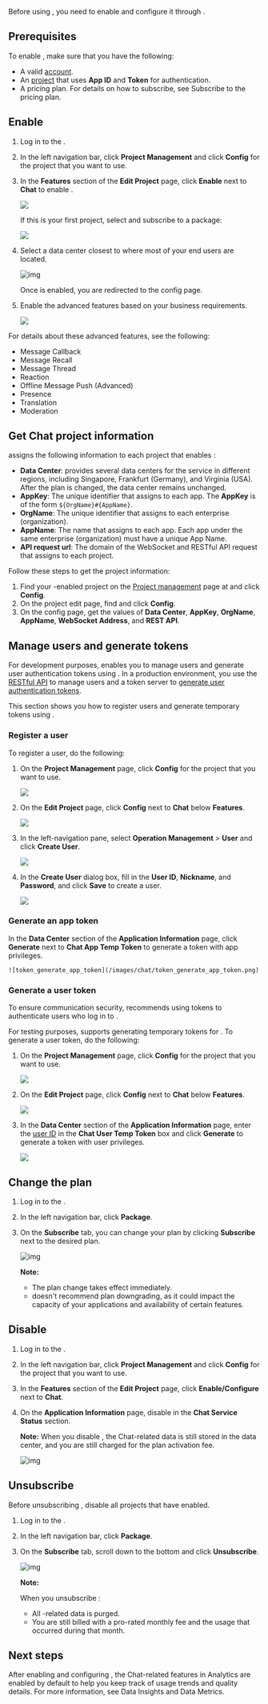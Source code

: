 
Before using <Vg k="CHAT" />, you need to enable and configure it through [<Vg k="CONSOLE" />](https://console.agora.io/#onboarding).


## Prerequisites

To enable <Vg k="CHAT" />, make sure that you have the following:

- A valid [<Vg k="COMPANY" /> account](/agora-chat/reference/manage-agora-account#create-an-agora-account).
- An [<Vg k="COMPANY" /> project](/agora-chat/reference/manage-agora-account#create-an-agora-project) that uses  **App ID** and **Token** for authentication.
- A <Vg k="CHAT" /> pricing plan. For details on how to subscribe, see <Link to="../reference/pricing#subscribe-to-the-pricing-plan">Subscribe to the pricing plan</Link>.


## Enable <Vg k="CHAT" />

1. Log in to the [<Vg k="CONSOLE" />](https://console.agora.io).

2. In the left navigation bar, click **Project Management** and click **Config** for the project that you want to use. 

3. In the **Features** section of the **Edit Project** page, click **Enable** next to **Chat** to enable <Vg k="CHAT" />.

    <img src="https://web-cdn.agora.io/docs-files/1658461427680" />

    If this is your first <Vg k="CHAT" /> project, select and subscribe to a <Vg k="CHAT" /> package:

    ![](/images/chat/subscribe.png)

1. Select a data center closest to where most of your end users are located.

    ![img](https://web-cdn.agora.io/docs-files/1665386519450)

    Once <Vg k="CHAT" /> is enabled, you are redirected to the <Vg k="CHAT" /> config page.

1. Enable the advanced <Vg k="CHAT" /> features based on your business requirements.

    ![](/images/chat/chat_feature_overview.png)

For details about these advanced features, see the following:
- <Link to="../develop/setup-webhooks">Message Callback</Link>
- <Link to="../client-api/messages/send-receive-messages#recall-a-message">Message Recall</Link>
- <Link to="../client-api/threading/thread-management">Message Thread</Link>
- <Link to="../client-api/reaction">Reaction</Link>
- <Link to="../develop/offline-push">Offline Message Push (Advanced)</Link>
- <Link to="../client-api/presence">Presence</Link>
- <Link to="../client-api/messages/translate-messages">Translation</Link>
- <Link to="../develop/content-moderation">Moderation</Link>

## Get Chat project information

<Vg k="CONSOLE" /> assigns the following information to each project that enables <Vg k="CHAT" />:

- **Data Center**: <Vg k="COMPANY" /> provides several data centers for the service in different regions, including Singapore, Frankfurt (Germany), and Virginia (USA). After the plan is changed, the data center remains unchanged.
- **AppKey**: The unique identifier that <Vg k="CHAT" /> assigns to each app. The **AppKey** is of the form `${OrgName}#{AppName}`.
- **OrgName**: The unique identifier that <Vg k="CHAT" /> assigns to each enterprise (organization).
- **AppName**: The name that <Vg k="CHAT" /> assigns to each app. Each app under the same enterprise (organization) must have a unique App Name.
- **API request url**: The domain of the WebSocket and RESTful API request that <Vg k="COMPANY" /> assigns to each project.

Follow these steps to get the project information:

1. Find your <Vg k="CHAT" />-enabled project on the [Project management](https://console.agora.io/projects) page at <Vg k="CONSOLE" /> and click **Config**.
2. On the project edit page, find **<Vg k="CHAT" />** and click **Config**.
3. On the <Vg k="CHAT" /> config page, get the values of **Data Center**, **AppKey**, **OrgName**, **AppName**, **WebSocket Address**, and **REST API**.

## Manage users and generate tokens

For development purposes, <Vg k="COMPANY"/> enables you to manage users and generate <Vg k="CHAT" /> user authentication tokens using <Vg k="CONSOLE"/>. In a production environment, you use the [RESTful API](../restful-api/user-system-registration) to manage users and a token server to [generate user authentication tokens](../develop/authentication).

This section shows you how to register <Vpd k="NAME" /> users and generate temporary tokens using <Vg k="CONSOLE"/>.

### Register a user

To register a user, do the following:

1. On the **Project Management** page, click **Config** for the project that you want to use.

	![](https://web-cdn.agora.io/docs-files/1664531061644)

2. On the **Edit Project** page, click **Config** next to **Chat** below **Features**.

	![](https://web-cdn.agora.io/docs-files/1664531091562)

3. In the left-navigation pane, select **Operation Management** > **User** and click **Create User**.

	![](https://web-cdn.agora.io/docs-files/1664531141100)

4. In the **Create User** dialog box, fill in the **User ID**, **Nickname**, and **Password**, and click **Save** to create a user.

	![](https://web-cdn.agora.io/docs-files/1664531162872)

### Generate an app token

In the **Data Center** section of the **Application Information** page, click **Generate** next to **Chat App Temp Token** to generate a token with app privileges.

    ![token_generate_app_token](/images/chat/token_generate_app_token.png)

### Generate a user token

To ensure communication security, <Vg k="COMPANY" /> recommends using tokens to authenticate users who log in to <Vg k="CHAT" />.

For testing purposes, <Vg k="CONSOLE" /> supports generating temporary tokens for <Vg k="CHAT" />. To generate a user token, do the following:

1. On the **Project Management** page, click **Config** for the project that you want to use.

	![](https://web-cdn.agora.io/docs-files/1664531061644)

2. On the **Edit Project** page, click **Config** next to **Chat** below **Features**.

	![](https://web-cdn.agora.io/docs-files/1664531091562)

3. In the **Data Center** section of the **Application Information** page, enter the [user ID](#userid) in the **Chat User Temp Token** box and click **Generate** to generate a token with user privileges.

	![](https://web-cdn.agora.io/docs-files/1664531214169)

## Change the <Vg k="CHAT" /> plan

1. Log in to the [<Vg k="CONSOLE" />](https://console.agora.io).

2. In the left navigation bar, click **Package**.

3. On the **Subscribe** tab, you can change your <Vg k="CHAT" /> plan by clicking **Subscribe** next to the desired plan.

   ![img](https://web-cdn.agora.io/docs-files/1665389469534)

   **Note:** 
   - The plan change takes effect immediately.
   - <Vg k="COMPANY" /> doesn't recommend plan downgrading, as it could impact the capacity of your applications and availability of certain features.

## Disable <Vg k="CHAT" />

1. Log in to the [<Vg k="CONSOLE" />](https://console.agora.io).

2. In the left navigation bar, click **Project Management** and click **Config** for the project that you want to use.

3. In the **Features** section of the **Edit Project** page, click **Enable/Configure** next to **Chat**.

4. On the **Application Information** page, disable <Vg k="CHAT" /> in the **Chat Service Status** section.
   
   **Note:** When you disable <Vg k="CHAT" />, the Chat-related data is still stored in the <Vg k="CHAT" /> data center, and you are still charged for the plan activation fee.

   ![img](https://web-cdn.agora.io/docs-files/1665387330975)


## Unsubscribe <Vg k="CHAT" />

Before unsubscribing <Vg k="CHAT" />, disable all projects that have <Vg k="CHAT" /> enabled.

1. Log in to the [<Vg k="CONSOLE" />](https://console.agora.io).

2. In the left navigation bar, click **Package**.

3. On the **Subscribe** tab, scroll down to the bottom and click **Unsubscribe**.

   ![img](https://web-cdn.agora.io/docs-files/1665389814916)

    **Note:**

    When you unsubscribe <Vg k="CHAT" />:
    - All <Vg k="CHAT" />-related data is purged.
    - You are still billed with a pro-rated monthly fee and the usage that occurred during that month.


## Next steps

After enabling and configuring <Vg k="CHAT" />, the Chat-related features in <Vg k="COMPANY" /> Analytics are enabled by default to help you keep track of usage trends and quality details. For more information, see <Link to="../reference/agora-analytics/data-insights">Data Insights</Link> and <Link to="../reference/agora-analytics/data-metrics">Data Metrics</Link>.